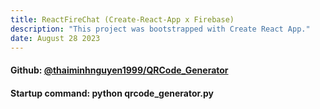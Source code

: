 ```yaml
---
title: ReactFireChat (Create-React-App x Firebase)
description: "This project was bootstrapped with Create React App."
date: August 28 2023
---
```


#### Github: [@thaiminhnguyen1999/QRCode_Generator](https://github.com/thaiminhnguyen1999/QRCode_Generator)
#### Startup command: python qrcode_generator.py
